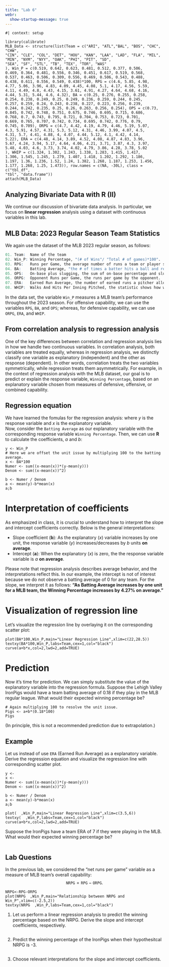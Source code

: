 ```yaml
---
title: "Lab 6"
webr:
  show-startup-message: true
---
```


```webr-r
#| context: setup

library(calibrate)
MLB_Data <- structure(list(Team = c("ARI", "ATL","BAL", "BOS", "CHC", "CHW", 
"CIN", "CLE", "COL", "DET", "HOU", "KAN", "LAA", "LAD", "FLA", "MIL", 
"MIN", "NYM", "NYY", "OAK", "PHI", "PIT", "SD", 
"SEA", "SF", "STL", "TB", "TEX", "TOR", "WAS"
), Win_P = c(0.519, 0.642, 0.623, 0.481, 0.512, 0.377, 0.506, 
0.469, 0.364, 0.481, 0.556, 0.346, 0.451, 0.617, 0.519, 0.568, 
0.537, 0.463, 0.506, 0.309, 0.556, 0.469, 0.506, 0.543, 0.488, 
0.438, 0.611, 0.556, 0.549, 0.438)*100, RPG = c(4.6, 5.85, 4.98, 
4.77, 5.06, 3.96, 4.83, 4.09, 4.45, 4.08, 5.1, 4.17, 4.56, 5.59, 
4.11, 4.49, 4.8, 4.43, 4.15, 3.61, 4.91, 4.27, 4.64, 4.68, 4.16, 
4.44, 5.31, 5.44, 4.6, 4.32), BA = c(0.25, 0.276, 0.255, 0.258, 
0.254, 0.238, 0.249, 0.25, 0.249, 0.236, 0.259, 0.244, 0.245, 
0.257, 0.259, 0.24, 0.243, 0.238, 0.227, 0.223, 0.256, 0.239, 
0.244, 0.242, 0.235, 0.25, 0.26, 0.263, 0.256, 0.254), OPS = c(0.73, 
0.845, 0.742, 0.748, 0.751, 0.675, 0.746, 0.695, 0.715, 0.686, 
0.768, 0.7, 0.743, 0.795, 0.721, 0.704, 0.753, 0.723, 0.701, 
0.669, 0.765, 0.707, 0.742, 0.734, 0.695, 0.742, 0.776, 0.79, 
0.745, 0.709), ORPG = c(4.7, 4.42, 4.19, 4.79, 4.46, 5.19, 5.07, 
4.3, 5.91, 4.57, 4.31, 5.3, 5.12, 4.31, 4.46, 3.99, 4.07, 4.5, 
4.31, 5.7, 4.41, 4.88, 4, 4.07, 4.44, 5.12, 4.1, 4.42, 4.14, 
5.22), ERA = c(4.48, 4.14, 3.89, 4.52, 4.08, 4.87, 4.83, 3.96, 
5.67, 4.24, 3.94, 5.17, 4.64, 4.06, 4.21, 3.71, 3.87, 4.3, 3.97, 
5.48, 4.03, 4.6, 3.73, 3.74, 4.02, 4.79, 3.86, 4.28, 3.78, 5.02
), WHIP = c(1.324, 1.302, 1.243, 1.338, 1.283, 1.415, 1.417, 
1.306, 1.545, 1.245, 1.279, 1.407, 1.418, 1.202, 1.292, 1.186, 
1.197, 1.36, 1.236, 1.52, 1.24, 1.382, 1.268, 1.187, 1.253, 1.456, 
1.177, 1.268, 1.25, 1.473)), row.names = c(NA, -30L), class = c("tbl_df", 
"tbl", "data.frame"))
attach(MLB_Data)
```

## Analyzing Bivariate Data with **R (II)**

We continue our discussion of bivariate data analysis. In particular, we focus on **linear regression** analysis using a dataset with continuous variables in this lab.


## MLB Data: 2023 Regular Season Team Statistics

We again use the dataset of the MLB 2023 regular season, as follows:

```r
01. Team:  Name of the team 
02. Win_P: Winning Percentage, "(# of Wins"/ "Total # of games)*100".
03. RPG:   Runs per Game, the average number of runs a team or player scores in each game. 
04. BA:    Batting Average, "the # of times a batter hits a ball and reaches the base"/"the # of at bats by a batter".   
05. OPS:   On-base plus slugging, the sum of on-base percentage and slugging percentage. 
06. ORPG:  Opponent Runs per Game, the runs per game by the opponent.   
07. ERA:   Earned Run Average, the number of earned runs a pitcher allows per nine innings.    
08. WHIP:  Walks And Hits Per Inning Pitched, the statistic shows how well a pitcher has kept runners off the basepaths, one of his main goals.

```
In the data set, the variable $\texttt{Win\_P}$ measures a MLB team's performance throughout the 2023 season. For offensive capability, we can use the variables $\texttt{RPG}$, $\texttt{BA}$, and $\texttt{OPS}$; whereas, for defensive capability, we can use $\texttt{ORPG}$, $\texttt{ERA}$, and $\texttt{WHIP}$.  

## From correlation analysis to regression analysis

One of the key differences between correlation and regression analysis lies in how we handle two continuous variables. In correlation analysis, both variables are treated equally, whereas in regression analysis, we distinctly classify one variable as explanatory (independent) and the other as response (dependent). In other words, correlation treats the two variables symmetrically, while regression treats them asymmetrically. For example, in the context of regression analysis with the MLB dataset, our goal is to predict or explain the response variable, $\texttt{Winning Percentage}$, based on an explanatory variable chosen from measures of defensive, offensive, or combined capability.

## Regression equation
We have learned the fomulas for the regression analysis:
\begin{align*}
  \hat{y}\;=&\; a+bx;\\ \text{such that}&\begin{cases}
  b\;=& \frac{\sum (x-\bar{x})(y-\bar{y})}{\sum (x-\bar{x})^2};\\
  a\;=& \bar{y}-b\bar{x},\end{cases}
\end{align*}
where $y$ is the response variable and $x$ is the explanatory variable.  
Now, consider the $\texttt{Batting Average}$ as our explanatory variable with the corresponding response variable $\texttt{Winning Percentage}$. Then, we can use $\textbf{R}$ to calculate the coefficients, *a* and *b*:

```webr-r
y <- Win_P 
# Here we are offset the unit issue by multiplying 100 to the batting average.
x <- BA*100
Numer <- sum((x-mean(x))*(y-mean(y)))
Denom <- sum((x-mean(x))^2)

b <- Numer / Denom
a <- mean(y)-b*mean(x)
a;b
```

# Interpretation of coefficients

As emphasized in class, it is crucial to understand how to interpret the slope and intercept coefficients correctly. Below is the general interpretations:

* Slope coefficient (**b**): As the explanatory ($x$) variable increases by one unit, the response variable ($y$) increases/decreases by $b$ units **on average**.
* Intercept (**a**): When the explanatory ($x$) is zero, the the response variable variable is $a$ **on average**.

Please note that regression analysis describes average behavior, and the interpretations reflect this. In our example, the intercept is not of interest because we do not observe a batting average of 0 for any team. For the slope, we interpret it as follows:
**"As Batting Average increases by one unit for a MLB team, the Winning Percentage increases by 4.27% on average."**  


# Visualization of regression line

Let's visualize the regression line by overlaying it on the corresponding scatter plot:
```webr-r
plot(BA*100,Win_P,main="Linear Regression Line",xlim=c(22,28.5))
textxy(BA*100,Win_P,labs=Team,cex=1,col="black")
curve(a+b*x,col=2,lwd=2,add=TRUE)
```

# Prediction

Now it's time for prediction. We can simply substitute the value of the explanatory variable into the regression formula. Suppose the Lehigh Valley IronPigs would have a team batting average of 0.18 if they play in the MLB regular league. What would their expected winning percentage be?
```webr-r
# Again multiplying 100 to resolve the unit issue.
Pigs <- a+b*(0.18*100)
Pigs
```
(In principle, this is not a recommended prediction due to extrapolation.)

## Example

Let us instead of use $\texttt{ERA}$ (Earned Run Average) as a explanatory variable. Derive the regression equation and visualize the regression line with corresponding scatter plot.

```webr-r
y <- 
x <- 
Numer <- sum((x-mean(x))*(y-mean(y)))
Denom <- sum((x-mean(x))^2)

b <- Numer / Denom
a <- mean(y)-b*mean(x)
a;b

plot(  ,Win_P,main="Linear Regression Line",xlim=c(3.5,6))
textxy(  ,Win_P,labs=Team,cex=1,col="black")
curve(a+b*x,col=2,lwd=2,add=TRUE)
```
Suppose the IronPigs have a team ERA of 7 if they were playing in the MLB. What would their expected winning percentage be?
```webr-r

```

## Lab Questions

In the previous lab, we considered the "net runs per game" variable as a measure of MLB team's overall capability:  
$$\texttt{NRPG}=\texttt{RPG}-\texttt{ORPG}.$$
```webr-r
NRPG<-RPG-ORPG
plot(NRPG  ,Win_P,main="Relationship between NRPG and Win_P",xlim=c(-2.5,2))
textxy(NRPG  ,Win_P,labs=Team,cex=1,col="black")  
```

1. Let us perform a linear regression analysis to predict the winning percentage based on the NRPG. Derive the slope and intercept coefficients, respectively.
```webr-r

  
```

2. Predict the winning percentage of the IronPigs when their hypothesitcal NRPG is -3.
```webr-r

```

3. Choose relevant interpretations for the slope and intercept coefficients.




